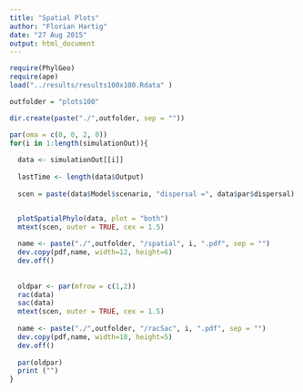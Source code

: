```yaml
---
title: "Spatial Plots"
author: "Florian Hartig"
date: "27 Aug 2015"
output: html_document
---
```


```r
require(PhylGeo)
require(ape)
load("../results/results100x100.Rdata" )

outfolder = "plots100"

dir.create(paste("./",outfolder, sep = ""))
```


```r
par(oma = c(0, 0, 2, 0))
for(i in 1:length(simulationOut)){
  
  data <- simulationOut[[i]]
  
  lastTime <- length(data$Output)
  
  scen = paste(data$Model$scenario, "dispersal =", data$par$dispersal)


  plotSpatialPhylo(data, plot = "both")
  mtext(scen, outer = TRUE, cex = 1.5)
  
  name <- paste("./",outfolder, "/spatial", i, ".pdf", sep = "")
  dev.copy(pdf,name, width=12, height=6)
  dev.off()
  
  
  oldpar <- par(mfrow = c(1,2))
  rac(data)
  sac(data)
  mtext(scen, outer = TRUE, cex = 1.5)
  
  name <- paste("./",outfolder, "/racSac", i, ".pdf", sep = "")
  dev.copy(pdf,name, width=10, height=5)
  dev.off()
  
  par(oldpar)
  print ("")
}

```


